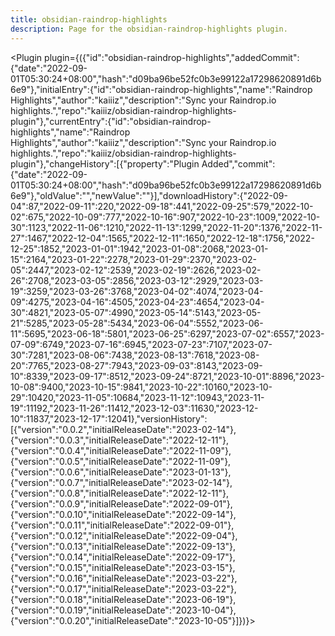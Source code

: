 ---
title: obsidian-raindrop-highlights
description: Page for the obsidian-raindrop-highlights plugin.
---


<Plugin plugin={({"id":"obsidian-raindrop-highlights","addedCommit":{"date":"2022-09-01T05:30:24+08:00","hash":"d09ba96be52fc0b3e99122a17298620891d6b6e9"},"initialEntry":{"id":"obsidian-raindrop-highlights","name":"Raindrop Highlights","author":"kaiiiz","description":"Sync your Raindrop.io highlights.","repo":"kaiiiz/obsidian-raindrop-highlights-plugin"},"currentEntry":{"id":"obsidian-raindrop-highlights","name":"Raindrop Highlights","author":"kaiiiz","description":"Sync your Raindrop.io highlights.","repo":"kaiiiz/obsidian-raindrop-highlights-plugin"},"changeHistory":[{"property":"Plugin Added","commit":{"date":"2022-09-01T05:30:24+08:00","hash":"d09ba96be52fc0b3e99122a17298620891d6b6e9"},"oldValue":"","newValue":""}],"downloadHistory":{"2022-09-04":87,"2022-09-11":220,"2022-09-18":441,"2022-09-25":579,"2022-10-02":675,"2022-10-09":777,"2022-10-16":907,"2022-10-23":1009,"2022-10-30":1123,"2022-11-06":1210,"2022-11-13":1299,"2022-11-20":1376,"2022-11-27":1467,"2022-12-04":1565,"2022-12-11":1650,"2022-12-18":1756,"2022-12-25":1852,"2023-01-01":1942,"2023-01-08":2068,"2023-01-15":2164,"2023-01-22":2278,"2023-01-29":2370,"2023-02-05":2447,"2023-02-12":2539,"2023-02-19":2626,"2023-02-26":2708,"2023-03-05":2856,"2023-03-12":2929,"2023-03-19":3259,"2023-03-26":3768,"2023-04-02":4074,"2023-04-09":4275,"2023-04-16":4505,"2023-04-23":4654,"2023-04-30":4821,"2023-05-07":4990,"2023-05-14":5143,"2023-05-21":5285,"2023-05-28":5434,"2023-06-04":5552,"2023-06-11":5695,"2023-06-18":5801,"2023-06-25":6297,"2023-07-02":6557,"2023-07-09":6749,"2023-07-16":6945,"2023-07-23":7107,"2023-07-30":7281,"2023-08-06":7438,"2023-08-13":7618,"2023-08-20":7765,"2023-08-27":7943,"2023-09-03":8143,"2023-09-10":8339,"2023-09-17":8512,"2023-09-24":8721,"2023-10-01":8896,"2023-10-08":9400,"2023-10-15":9841,"2023-10-22":10160,"2023-10-29":10420,"2023-11-05":10684,"2023-11-12":10943,"2023-11-19":11192,"2023-11-26":11412,"2023-12-03":11630,"2023-12-10":11837,"2023-12-17":12041},"versionHistory":[{"version":"0.0.2","initialReleaseDate":"2023-02-14"},{"version":"0.0.3","initialReleaseDate":"2022-12-11"},{"version":"0.0.4","initialReleaseDate":"2022-11-09"},{"version":"0.0.5","initialReleaseDate":"2022-11-09"},{"version":"0.0.6","initialReleaseDate":"2023-01-13"},{"version":"0.0.7","initialReleaseDate":"2023-02-14"},{"version":"0.0.8","initialReleaseDate":"2022-12-11"},{"version":"0.0.9","initialReleaseDate":"2022-09-01"},{"version":"0.0.10","initialReleaseDate":"2022-09-14"},{"version":"0.0.11","initialReleaseDate":"2022-09-01"},{"version":"0.0.12","initialReleaseDate":"2022-09-04"},{"version":"0.0.13","initialReleaseDate":"2022-09-13"},{"version":"0.0.14","initialReleaseDate":"2022-09-17"},{"version":"0.0.15","initialReleaseDate":"2023-03-15"},{"version":"0.0.16","initialReleaseDate":"2023-03-22"},{"version":"0.0.17","initialReleaseDate":"2023-03-22"},{"version":"0.0.18","initialReleaseDate":"2023-06-19"},{"version":"0.0.19","initialReleaseDate":"2023-10-04"},{"version":"0.0.20","initialReleaseDate":"2023-10-05"}]})}></Plugin>